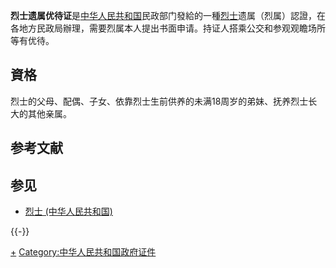 {{unreferenced|time=2019-03-07T12:42:33+00:00}}
'''烈士遗属优待证'''是[[中华人民共和国|中华人民共和国]]民政部门發給的一種[[烈士_(中华人民共和国)|烈士]]遗属（烈属）認證，在各地方民政局辦理，需要烈属本人提出书面申请。持证人搭乘公交和参观观瞻场所等有优待。

== 資格 ==
烈士的父母、配偶、子女、依靠烈士生前供养的未满18周岁的弟妹、抚养烈士长大的其他亲属。

== 参考文献 ==
{{Reflist}}

== 参见 ==
{{Portal box|中华人民共和国|死亡}}
* [[烈士_(中华人民共和国)|烈士 (中华人民共和国)]]

{{-}}
{{中华人民共和国内地婚姻家庭相关证件}}

[[Category:中华人民共和国烈士|+]]
[[Category:中华人民共和国政府证件|Category:中华人民共和国政府证件]]

{{中华人民共和国小作品}}